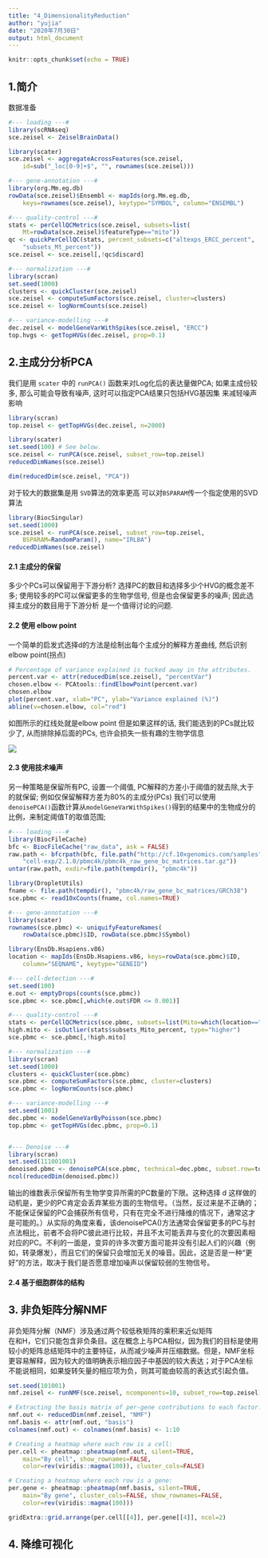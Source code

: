 ---
title: "4_DimensionalityReduction"
author: "yujia"
date: "2020年7月30日"
output: html_document
---

```{r setup, include=FALSE}
knitr::opts_chunk$set(echo = TRUE)
```

## 1.简介

数据准备
```{r}
#--- loading ---#
library(scRNAseq)
sce.zeisel <- ZeiselBrainData()

library(scater)
sce.zeisel <- aggregateAcrossFeatures(sce.zeisel, 
    id=sub("_loc[0-9]+$", "", rownames(sce.zeisel)))

#--- gene-annotation ---#
library(org.Mm.eg.db)
rowData(sce.zeisel)$Ensembl <- mapIds(org.Mm.eg.db, 
    keys=rownames(sce.zeisel), keytype="SYMBOL", column="ENSEMBL")

#--- quality-control ---#
stats <- perCellQCMetrics(sce.zeisel, subsets=list(
    Mt=rowData(sce.zeisel)$featureType=="mito"))
qc <- quickPerCellQC(stats, percent_subsets=c("altexps_ERCC_percent", 
    "subsets_Mt_percent"))
sce.zeisel <- sce.zeisel[,!qc$discard]

#--- normalization ---#
library(scran)
set.seed(1000)
clusters <- quickCluster(sce.zeisel)
sce.zeisel <- computeSumFactors(sce.zeisel, cluster=clusters) 
sce.zeisel <- logNormCounts(sce.zeisel)

#--- variance-modelling ---#
dec.zeisel <- modelGeneVarWithSpikes(sce.zeisel, "ERCC")
top.hvgs <- getTopHVGs(dec.zeisel, prop=0.1)

```
## 2.主成分分析PCA
我们是用 `scater` 中的 `runPCA()` 函数来对Log化后的表达量做PCA; 
如果主成份较多, 那么可能会导致有噪声, 这时可以指定PCA结果只包括HVG基因集 来减轻噪声影响

```{r}
library(scran)
top.zeisel <- getTopHVGs(dec.zeisel, n=2000)

library(scater)
set.seed(100) # See below.
sce.zeisel <- runPCA(sce.zeisel, subset_row=top.zeisel) 
reducedDimNames(sce.zeisel)

dim(reducedDim(sce.zeisel, "PCA"))
```

对于较大的数据集是用 `SVD`算法的效率更高
可以对`BSPARAM`传一个指定使用的SVD算法
```{r}
library(BiocSingular)
set.seed(1000)
sce.zeisel <- runPCA(sce.zeisel, subset_row=top.zeisel, 
    BSPARAM=RandomParam(), name="IRLBA")
reducedDimNames(sce.zeisel)
```

#### 2.1 主成分的保留

多少个PCs可以保留用于下游分析? 选择PC的数目和选择多少个HVG的概念差不多; 使用较多的PC可以保留更多的生物学信号, 但是也会保留更多的噪声; 因此选择主成分的数目用于下游分析 是一个值得讨论的问题.


#### 2.2 使用 elbow point

一个简单的启发式选择d的方法是绘制出每个主成分的解释方差曲线, 然后识别elbow point(拐点)

```{r}
# Percentage of variance explained is tucked away in the attributes.
percent.var <- attr(reducedDim(sce.zeisel), "percentVar")
chosen.elbow <- PCAtools::findElbowPoint(percent.var)
chosen.elbow
plot(percent.var, xlab="PC", ylab="Variance explained (%)")
abline(v=chosen.elbow, col="red")
```

如图所示的红线处就是elbow point
但是如果这样的话, 我们能选到的PCs就比较少了, 从而排除掉后面的PCs, 也许会损失一些有趣的生物学信息

![](./mdFigures/elbow.png)

#### 2.3 使用技术噪声
另一种策略是保留所有PC, 设置一个阈值, PC解释的方差小于阈值的就去除,大于的就保留; 例如仅保留解释方差为80%的主成分(PCs)
我们可以使用 `denoisePCA()`函数计算从`modelGeneVarWithSpikes()`得到的结果中的生物成分的比例，来制定阈值T的取值范围;

```{r}
#--- loading ---#
library(BiocFileCache)
bfc <- BiocFileCache("raw_data", ask = FALSE)
raw.path <- bfcrpath(bfc, file.path("http://cf.10xgenomics.com/samples",
    "cell-exp/2.1.0/pbmc4k/pbmc4k_raw_gene_bc_matrices.tar.gz"))
untar(raw.path, exdir=file.path(tempdir(), "pbmc4k"))

library(DropletUtils)
fname <- file.path(tempdir(), "pbmc4k/raw_gene_bc_matrices/GRCh38")
sce.pbmc <- read10xCounts(fname, col.names=TRUE)

#--- gene-annotation ---#
library(scater)
rownames(sce.pbmc) <- uniquifyFeatureNames(
    rowData(sce.pbmc)$ID, rowData(sce.pbmc)$Symbol)

library(EnsDb.Hsapiens.v86)
location <- mapIds(EnsDb.Hsapiens.v86, keys=rowData(sce.pbmc)$ID, 
    column="SEQNAME", keytype="GENEID")

#--- cell-detection ---#
set.seed(100)
e.out <- emptyDrops(counts(sce.pbmc))
sce.pbmc <- sce.pbmc[,which(e.out$FDR <= 0.001)]

#--- quality-control ---#
stats <- perCellQCMetrics(sce.pbmc, subsets=list(Mito=which(location=="MT")))
high.mito <- isOutlier(stats$subsets_Mito_percent, type="higher")
sce.pbmc <- sce.pbmc[,!high.mito]

#--- normalization ---#
library(scran)
set.seed(1000)
clusters <- quickCluster(sce.pbmc)
sce.pbmc <- computeSumFactors(sce.pbmc, cluster=clusters)
sce.pbmc <- logNormCounts(sce.pbmc)

#--- variance-modelling ---#
set.seed(1001)
dec.pbmc <- modelGeneVarByPoisson(sce.pbmc)
top.pbmc <- getTopHVGs(dec.pbmc, prop=0.1)


#--- Denoise ---#
library(scran)
set.seed(111001001)
denoised.pbmc <- denoisePCA(sce.pbmc, technical=dec.pbmc, subset.row=top.pbmc)
ncol(reducedDim(denoised.pbmc))
```

输出的维数表示保留所有生物学变异所需的PC数量的下限。这种选择 
d
 这样做的动机是，更少的PC肯定会丢弃某些方面的生物信号。（当然，反过来是不正确的；不能保证保留的PC会捕获所有信号，只有在完全不进行降维的情况下，通常这才是可能的。）从实际的角度来看，该denoisePCA()方法通常会保留更多的PC与肘点法相比，前者不会将PC彼此进行比较，并且不太可能丢弃与变化的次要因素相对应的PC。不利的一面是，变异的许多次要方面可能并没有引起人们的兴趣（例如，转录爆发），而且它们的保留只会增加无关的噪音。因此，这是否是一种“更好”的方法，取决于我们是否愿意增加噪声以保留较弱的生物信号。
 
#### 2.4 基于细胞群体的结构


## 3. 非负矩阵分解NMF
非负矩阵分解（NMF）涉及通过两个较低秩矩阵的乘积来近似矩阵  
在和H，它们只能包含非负条目。这在概念上与PCA相似，因为我们的目标是使用较小的矩阵总结矩阵中的主要特征，从而减少噪声并压缩数据。但是，NMF坐标更容易解释，因为较大的值明确表示相应因子中基因的较大表达；对于PCA坐标不能说相同，如果旋转矢量的相应项为负，则其可能由较高的表达式引起负值。

```{r}
set.seed(101001)
nmf.zeisel <- runNMF(sce.zeisel, ncomponents=10, subset_row=top.zeisel)

# Extracting the basis matrix of per-gene contributions to each factor.
nmf.out <- reducedDim(nmf.zeisel, "NMF")
nmf.basis <- attr(nmf.out, "basis")
colnames(nmf.out) <- colnames(nmf.basis) <- 1:10

# Creating a heatmap where each row is a cell:
per.cell <- pheatmap::pheatmap(nmf.out, silent=TRUE, 
    main="By cell", show_rownames=FALSE,
    color=rev(viridis::magma(100)), cluster_cols=FALSE) 

# Creating a heatmap where each row is a gene:
per.gene <- pheatmap::pheatmap(nmf.basis, silent=TRUE, 
    main="By gene", cluster_cols=FALSE, show_rownames=FALSE,
    color=rev(viridis::magma(100)))

gridExtra::grid.arrange(per.cell[[4]], per.gene[[4]], ncol=2)
```


## 4. 降维可视化










